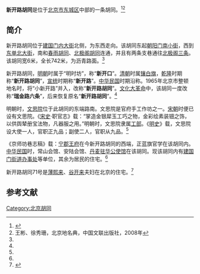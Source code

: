 {{Coord|39.9116015|116.4226717|type:landmark_region:CN-11_source:GoogleMaps|display=title}}
'''新开路胡同'''是位于[[北京市|北京市]][[东城区_(北京市)|东城区]]中部的一条胡同。<ref name=dhly>{{Cite web |url=http://www.bjdclib.com/subdb/laneculture/lane/200906/t20090610_1778.html |title=新开路胡同，东华流韵，于2013-07-23查阅 |access-date=2013-08-22 |archive-date=2016-03-04 |archive-url=https://web.archive.org/web/20160304185349/http://www.bjdclib.com/subdb/laneculture/lane/200906/t20090610_1778.html |dead-url=no }}</ref><ref name=dmd>王彬、徐秀珊，北京地名典，中国文联出版社，2008年</ref>

==简介==
新开路胡同位于[[建国门内大街|建国门内大街]]北侧，为东西走向。该胡同东起[[朝阳门南小街|朝阳门南小街]]，西到[[东单北大街|东单北大街]]，南和[[春雨胡同|春雨胡同]]、[[北极阁胡同|北极阁胡同]]连通，并且有两条支巷通往[[北极阁三条|北极阁三条]]。该胡同宽6米，全长742米，为沥青路面。<ref name=dhly/>

新开路胡同，[[明朝|明朝]]时属于“明时坊”，称“'''新开口'''”。[[清朝|清朝]]时属[[镶白旗|镶白旗]]，[[乾隆|乾隆]]时期称“'''新开路胡同'''”，[[宣统|宣统]]时期称“'''新开路'''”。[[中华民国|中华民国]]时期沿称。1965年北京市整顿地名时，将“小新开路”并入，改称“'''新开路胡同'''”。[[文化大革命|文化大革命]]中，该胡同一度改称“'''瑞金路六条'''”，后来恢复原名“'''新开路胡同'''”。<ref name=dhly/>

明朝时，[[文思院|文思院]]位于此胡同的东端路南。文思院是官府手工作坊之一。[[宋朝|宋朝]]时便已设有文思院。《[[宋史|宋史]]·职官志》载：“掌造金银犀玉工巧之物，金彩绘素装钿之饰，以供舆辇册宝法物，凡器服之用。”明朝时，文思院隶属[[工部|工部]]。《[[明史|明史]]》载，文思院设大使一人，官职正九品；副使二人，官职从九品。<ref name=dmd/>

《京师坊巷志稿》载：[[宁郡王府|宁郡王府]]在今新开路胡同的西端，正蓝旗官学在该胡同内。[[中华民国|中华民国]]时，常山会馆、安陆会馆、[[丹麦驻华大使馆|丹麦驻华公使馆]]在该胡同。现该胡同内有[[建国门街道办事处|建国门街道办事处]]等单位，其余为居民的住宅。<ref name=dhly/>

新开路胡同71号是[[薄熙来|薄熙来]]、[[谷开来|谷开来]]夫妇在北京的住宅。<ref>{{Cite web |url=http://news.ifeng.com/photo/hdnews/detail_2013_08/22/28919975_0.shtml |title=薄熙来在北京的一处住宅，凤凰网，2013-08-22 |access-date=2013-08-22 |archive-date=2019-06-12 |archive-url=https://web.archive.org/web/20190612100741/http://news.ifeng.com/photo/hdnews/detail_2013_08/22/28919975_0.shtml |dead-url=no }}</ref>

==参考文献==
{{reflist}}

[[Category:北京胡同|Category:北京胡同]]
